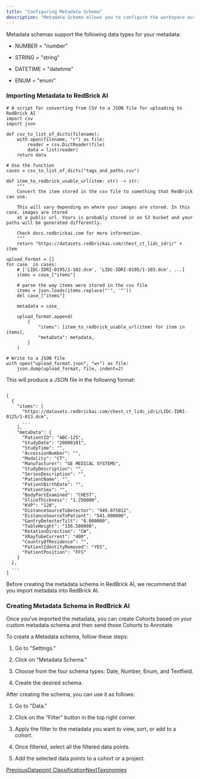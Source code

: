 ```yaml
---
title: "Configuring Metadata Schema"
description: "Metadata Schema allows you to configure the workspace according to the metadata schema extracted from a CSV file or the DICOM headers. This schema is highly flexible and not strictly enforced on the uploaded data, providing maximum adaptability to your data format and allowing the schema to evolve."
---
```


Metadata schemas support the following data types for your metadata:

* NUMBER = "number"

* STRING = "string"

* DATETIME = "datetime"

* ENUM = "enum"

### Importing Metadata to RedBrick AI

```
# A script for converting from CSV to a JSON file for uploading to RedBrick AI
import csv
import json

def csv_to_list_of_dicts(filename):
    with open(filename, "r") as file:
        reader = csv.DictReader(file)
        data = list(reader)
    return data

# Use the function
cases = csv_to_list_of_dicts("tags_and_paths.csv")

def item_to_redbrick_usable_url(item: str) -> str:
    """
    Convert the item stored in the csv file to something that RedBrick can use.

    This will vary depending on where your images are stored. In this case, images are stored
    at a public url. Yours is probably stored in an S3 bucket and your paths will be generated differently.

    Check docs.redbrickai.com for more information.
    """
    return "https://datasets.redbrickai.com/chest_ct_lidc_idri/" + item

upload_format = []
for case_ in cases:
    # ['LIDC-IDRI-0195/1-102.dcm', 'LIDC-IDRI-0195/1-103.dcm', ...]
    items = case_["items"]

    # parse the way items were stored in the csv file
    items = json.loads(items.replace("'", '"'))
    del case_["items"]

    metadata = case_

    upload_format.append(
        {
            "items": [item_to_redbrick_usable_url(item) for item in items],
            "metaData": metadata,
        }
    )

# Write to a JSON file
with open("upload_format.json", "w+") as file:
    json.dump(upload_format, file, indent=2)
```

This will produce a JSON file in the following format:

```

[
  {
    "items": [
      "https://datasets.redbrickai.com/chest_ct_lidc_idri/LIDC-IDRI-0125/1-013.dcm",
      ...
    ],
    "metaData": {
      "PatientID": "ABC-125",
      "StudyDate": "20000101",
      "StudyTime": "",
      "AccessionNumber": "",
      "Modality": "CT",
      "Manufacturer": "GE MEDICAL SYSTEMS",
      "StudyDescription": "",
      "SeriesDescription": "",
      "PatientName": "",
      "PatientBirthDate": "",
      "PatientSex": "",
      "BodyPartExamined": "CHEST",
      "SliceThickness": "1.250000",
      "KVP": "120",
      "DistanceSourceToDetector": "949.075012",
      "DistanceSourceToPatient": "541.000000",
      "GantryDetectorTilt": "0.000000",
      "TableHeight": "156.500000",
      "RotationDirection": "CW",
      "XRayTubeCurrent": "400",
      "CountryOfResidence": "",
      "PatientIdentityRemoved": "YES",
      "PatientPosition": "FFS"
    }
  },
  ...
]
```

<Info>
  Before creating the metadata schema in RedBrick AI, we recommend that you import metadata into RedBrick AI.
</Info>

### Creating Metadata Schema in RedBrick AI

Once you've imported the metadata, you can create Cohorts based on your custom metadata schema and then send those Cohorts to Annotate.

To create a Metadata schema, follow these steps:

1. Go to "Settings."

2. Click on "Metadata Schema."

3. Choose from the four schema types: Date, Number, Enum, and Textfield.

4. Create the desired schema.

After creating the schema, you can use it as follows:

1. Go to "Data."

2. Click on the "Filter" button in the top right corner.

3. Apply the filter to the metadata you want to view, sort, or add to a cohort.

4. Once filtered, select all the filtered data points.

5. Add the selected data points to a cohort or a project.

[PreviousDatapoint Classification](/projects/get-started-with-workspace/datapoint-classification)[NextTaxonomies](/projects/taxonomies)
